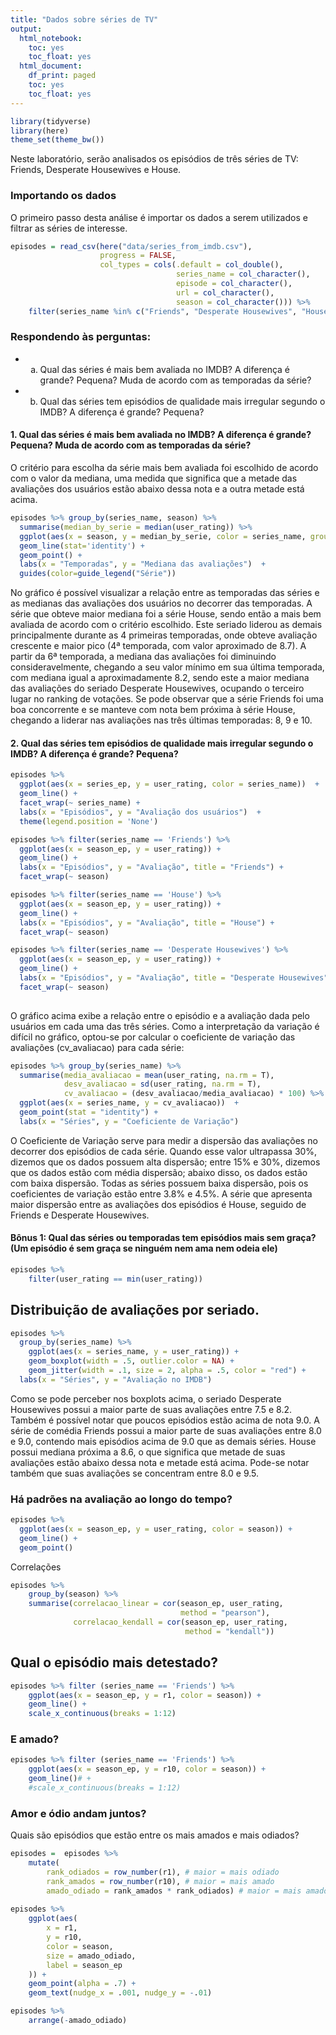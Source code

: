 ```yaml
---
title: "Dados sobre séries de TV"
output:
  html_notebook:
    toc: yes
    toc_float: yes
  html_document:
    df_print: paged
    toc: yes
    toc_float: yes
---
```


```r
library(tidyverse)
library(here)
theme_set(theme_bw())
```

Neste laboratório, serão analisados os episódios de três séries de TV: Friends, Desperate Housewives e House.

### Importando os dados

O primeiro passo desta análise é importar os dados a serem utilizados e filtrar as séries de interesse.

```r
episodes = read_csv(here("data/series_from_imdb.csv"), 
                    progress = FALSE,
                    col_types = cols(.default = col_double(), 
                                     series_name = col_character(), 
                                     episode = col_character(), 
                                     url = col_character(),
                                     season = col_character())) %>% 
    filter(series_name %in% c("Friends", "Desperate Housewives", "House"))
```

### Respondendo às perguntas:

 * a. Qual das séries é mais bem avaliada no IMDB? A diferença é grande? Pequena? Muda de acordo com as temporadas da série? 
 * b. Qual das séries tem episódios de qualidade mais irregular segundo o IMDB? A diferença é grande? Pequena?

####  1. Qual das séries é mais bem avaliada no IMDB? A diferença é grande? Pequena? Muda de acordo com as temporadas da série? 

  O critério para escolha da série mais bem avaliada foi escolhido de acordo com o valor da mediana, uma medida que significa que a metade das avaliações dos usuários estão abaixo dessa nota e a outra metade está acima.
  
```r
episodes %>% group_by(series_name, season) %>% 
  summarise(median_by_serie = median(user_rating)) %>%
  ggplot(aes(x = season, y = median_by_serie, color = series_name, group=series_name)) +
  geom_line(stat='identity') +
  geom_point() +
  labs(x = "Temporadas", y = "Mediana das avaliações")  +
  guides(color=guide_legend("Série"))
```
  
  No gráfico é possível visualizar a relação entre as temporadas das séries e as medianas das avaliações dos usuários no decorrer das temporadas. A série que obteve maior mediana foi a série House, sendo então a mais bem avaliada de acordo com o critério escolhido. Este seriado liderou as demais principalmente durante as 4 primeiras temporadas, onde obteve avaliação crescente e maior pico (4ª temporada, com valor aproximado de 8.7). A partir da 6ª temporada, a mediana das avaliações foi diminuindo consideravelmente, chegando a seu valor mínimo em sua última temporada, com mediana igual a aproximadamente 8.2, sendo este a maior mediana das avaliações do seriado Desperate Housewives, ocupando o terceiro lugar no ranking de votações.
  Se pode observar que a série Friends foi uma boa concorrente e se manteve com nota bem próxima à série House, chegando a liderar nas avaliações nas três últimas temporadas: 8, 9 e 10.
  
####  2. Qual das séries tem episódios de qualidade mais irregular segundo o IMDB? A diferença é grande? Pequena? 

```r
episodes %>%
  ggplot(aes(x = series_ep, y = user_rating, color = series_name))  + 
  geom_line() + 
  facet_wrap(~ series_name) +
  labs(x = "Episódios", y = "Avaliação dos usuários")  +
  theme(legend.position = 'None')
```

```r
episodes %>% filter(series_name == 'Friends') %>%
  ggplot(aes(x = season_ep, y = user_rating)) +
  geom_line() + 
  labs(x = "Episódios", y = "Avaliação", title = "Friends") +
  facet_wrap(~ season)

episodes %>% filter(series_name == 'House') %>%
  ggplot(aes(x = season_ep, y = user_rating)) +
  geom_line() + 
  labs(x = "Episódios", y = "Avaliação", title = "House") +
  facet_wrap(~ season)

episodes %>% filter(series_name == 'Desperate Housewives') %>%
  ggplot(aes(x = season_ep, y = user_rating)) +
  geom_line() + 
  labs(x = "Episódios", y = "Avaliação", title = "Desperate Housewives") +
  facet_wrap(~ season)
               
```

  O gráfico acima exibe a relação entre o episódio e a avaliação dada pelo usuários em cada uma das três séries. Como a interpretação da variação é difícil no gráfico, optou-se por calcular o coeficiente de variação das avaliações (cv_avaliacao) para cada série:

```r
episodes %>% group_by(series_name) %>%
  summarise(media_avaliacao = mean(user_rating, na.rm = T), 
            desv_avaliacao = sd(user_rating, na.rm = T), 
            cv_avaliacao = (desv_avaliacao/media_avaliacao) * 100) %>% 
  ggplot(aes(x = series_name, y = cv_avaliacao))  + 
  geom_point(stat = "identity") +
  labs(x = "Séries", y = "Coeficiente de Variação")
```

  O Coeficiente de Variação serve para medir a dispersão das avaliações no decorrer dos episódios de cada série. Quando esse valor ultrapassa 30%, dizemos que os dados possuem alta dispersão; entre 15% e 30%, dizemos que os dados estão com média dispersão; abaixo disso, os dados estão com baixa dispersão. Todas as séries possuem baixa dispersão, pois os coeficientes de variação estão entre 3.8% e 4.5%. A série que apresenta maior dispersão entre as avaliações dos episódios é House, seguido de Friends e Desperate Housewives.

#### Bônus 1: Qual das séries ou temporadas tem episódios mais sem graça? (Um episódio é sem graça se ninguém nem ama nem odeia ele) 

```r
episodes %>% 
    filter(user_rating == min(user_rating))
```


## Distribuição de avaliações por seriado.

```r
episodes %>% 
  group_by(series_name) %>%
    ggplot(aes(x = series_name, y = user_rating)) + 
    geom_boxplot(width = .5, outlier.color = NA) +   
    geom_jitter(width = .1, size = 2, alpha = .5, color = "red") +
  labs(x = "Séries", y = "Avaliação no IMDB")
```
  
  Como se pode perceber nos boxplots acima, o seriado Desperate Housewives possui a maior parte de suas avaliações entre 7.5 e 8.2. Também é possível notar que poucos episódios estão acima de nota 9.0. A série de comédia Friends possui a maior parte de suas avaliações entre 8.0 e 9.0, contendo mais episódios acima de 9.0 que as demais séries. House possui mediana próxima a 8.6, o que significa que metade de suas avaliações estão abaixo dessa nota e metade está acima. Pode-se notar também que suas avaliações se concentram entre 8.0 e 9.5.


### Há padrões na avaliação ao longo do tempo?

```r
episodes %>% 
  ggplot(aes(x = season_ep, y = user_rating, color = season)) + 
  geom_line() + 
  geom_point() 
```

Correlações

```r
episodes %>% 
    group_by(season) %>% 
    summarise(correlacao_linear = cor(season_ep, user_rating, 
                                      method = "pearson"), 
              correlacao_kendall = cor(season_ep, user_rating, 
                                       method = "kendall"))

```

## Qual o episódio mais detestado? 

```r
episodes %>% filter (series_name == 'Friends') %>%
    ggplot(aes(x = season_ep, y = r1, color = season)) + 
    geom_line() + 
    scale_x_continuous(breaks = 1:12)
```

### E amado? 

```r
episodes %>% filter (series_name == 'Friends') %>%
    ggplot(aes(x = season_ep, y = r10, color = season)) +
    geom_line()# +
    #scale_x_continuous(breaks = 1:12)
```

### Amor e ódio andam juntos?

Quais são episódios que estão entre os mais amados e mais odiados? 

```r
episodes =  episodes %>%
    mutate(
        rank_odiados = row_number(r1), # maior = mais odiado
        rank_amados = row_number(r10), # maior = mais amado
        amado_odiado = rank_amados * rank_odiados) # maior = mais amado E odiado
    
episodes %>%
    ggplot(aes(
        x = r1,
        y = r10,
        color = season,
        size = amado_odiado,
        label = season_ep
    )) +
    geom_point(alpha = .7) +
    geom_text(nudge_x = .001, nudge_y = -.01) 
```

```r
episodes %>% 
    arrange(-amado_odiado)
```

